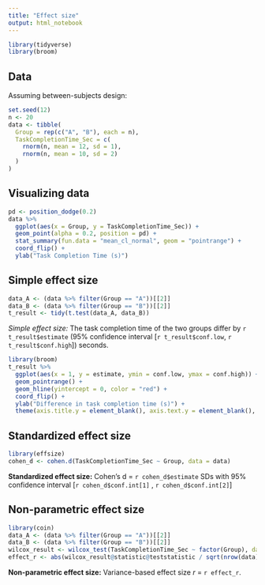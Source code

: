 ```yaml
---
title: "Effect size"
output: html_notebook
---
```

```r
library(tidyverse)
library(broom)
```


## Data
Assuming between-subjects design:
```r
set.seed(12)
n <- 20
data <- tibble(
  Group = rep(c("A", "B"), each = n),
  TaskCompletionTime_Sec = c(
    rnorm(n, mean = 12, sd = 1),
    rnorm(n, mean = 10, sd = 2)
  )
)
```

## Visualizing data

```r
pd <- position_dodge(0.2)
data %>% 
  ggplot(aes(x = Group, y = TaskCompletionTime_Sec)) +
  geom_point(alpha = 0.2, position = pd) +
  stat_summary(fun.data = "mean_cl_normal", geom = "pointrange") +
  coord_flip() +
  ylab("Task Completion Time (s)")


```

## Simple effect size

```r
data_A <- (data %>% filter(Group == "A"))[[2]]
data_B <- (data %>% filter(Group == "B"))[[2]]
t_result <- tidy(t.test(data_A, data_B))
```

*Simple effect size:* The task completion time of the two groups differ by `r t_result$estimate` (95% confidence interval [`r t_result$conf.low`, `r t_result$conf.high`]) seconds.

```r
library(broom)
t_result %>% 
  ggplot(aes(x = 1, y = estimate, ymin = conf.low, ymax = conf.high)) +
  geom_pointrange() +
  geom_hline(yintercept = 0, color = "red") +
  coord_flip() +
  ylab("Difference in task completion time (s)") +
  theme(axis.title.y = element_blank(), axis.text.y = element_blank(), axis.ticks.y = element_blank())
```

## Standardized effect size

```r
library(effsize)
cohen_d <- cohen.d(TaskCompletionTime_Sec ~ Group, data = data)
```

**Standardized effect size:** Cohen's d = `r cohen_d$estimate` SDs with 95% confidence interval [`r cohen_d$conf.int[1]` , `r cohen_d$conf.int[2]`]



## Non-parametric effect size

```r
library(coin)
data_A <- (data %>% filter(Group == "A"))[[2]]
data_B <- (data %>% filter(Group == "B"))[[2]]
wilcox_result <- wilcox_test(TaskCompletionTime_Sec ~ factor(Group), data = data)
effect_r <- abs(wilcox_result@statistic@teststatistic / sqrt(nrow(data)))
```

**Non-parametric effect size:** Variance-based effect size *r*  = `r effect_r`.




